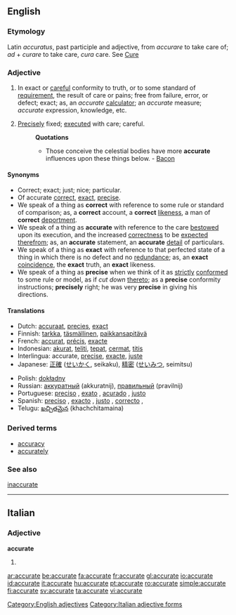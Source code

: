 ==English==

===Etymology===
Latin ''accuratus'', past participle and adjective, from ''accurare'' to take care of; ''ad'' + ''curare'' to take care, ''cura'' care. See [[Cure]]

===Adjective===
{{en-adj}}
# In exact or [[careful]] conformity to truth, or to some standard of [[requirement]], the result of care or pains; free from failure, error, or defect; exact; as, an ''accurate'' [[calculator]]; an ''accurate'' measure; ''accurate'' expression, knowledge, etc.
# {{obsolete}} [[Precisely]] fixed; [[executed]] with care; careful.
#:'''Quotations'''
#:*Those conceive the celestial bodies have more '''accurate''' influences upon these things below. - [[Bacon]]

====Synonyms====
*Correct; exact; just; nice; particular.
*Of accurate [[correct]], [[exact]], [[precise]].
*We speak of a thing as '''correct''' with reference to some rule or standard of comparison; as, a '''correct''' account, a '''correct''' [[likeness]], a man of '''correct''' [[deportment]].
*We speak of a thing as '''accurate''' with reference to the care [[bestowed]] upon its execution, and the increased [[correctness]] to be [[expected]] [[therefrom]]; as, an '''accurate''' statement, an '''accurate''' [[detail]] of particulars.
*We speak of a thing as '''exact''' with reference to that perfected state of a thing in which there is no defect and no [[redundance]]; as, an '''exact''' [[coincidence]], the '''exact''' truth, an '''exact''' likeness.
*We speak of a thing as '''precise''' when we think of it as [[strictly]] [[conformed]] to some rule or model, as if ''cut down'' [[thereto]]; as a '''precise''' conformity instructions; '''precisely''' right; he was very '''precise''' in giving his directions.

====Translations====
{{top}}
*Dutch: [[accuraat]], [[precies]], [[exact]]
*Finnish: [[tarkka]], [[täsmällinen]], [[paikkansapitävä]]
*French: [[accurat]], [[précis]], [[exacte]]
*Indonesian: [[akurat]], [[teliti]], [[tepat]], [[cermat]], [[titis]]
*Interlingua: accurate, [[precise]], [[exacte]], [[juste]]
*Japanese: [[正確]] ([[せいかく]], seikaku), [[精密]] ([[せいみつ]], seimitsu)
{{mid}}
*Polish: [[dokładny]]
*Russian: [[аккуратный]] (akkuratnij), [[правильный]] (pravilnij)
*Portuguese: [[preciso]] {{m}}, [[exato]] {{m}}, [[acurado]] {{m}}, [[justo]] {{m}}
*Spanish: [[preciso]] {{m}}, [[exacto]] {{m}}, [[justo]] {{m}}, [[correcto]] {{m}},
*Telugu: [[ఖచ్చితమైన]] (khachchitamaina)
{{bottom}}

===Derived terms===
*[[accuracy]]
*[[accurately]]

===See also===
[[inaccurate]]

[[Category:English adjectives]]

----

==Italian==

===Adjective===
'''accurate''' {{p}}

# {{feminine of|accurato}}

[[Category:Italian adjective forms]]

[[ar:accurate]]
[[be:accurate]]
[[fa:accurate]]
[[fr:accurate]]
[[gl:accurate]]
[[io:accurate]]
[[id:accurate]]
[[it:accurate]]
[[hu:accurate]]
[[pt:accurate]]
[[ro:accurate]]
[[simple:accurate]]
[[fi:accurate]]
[[sv:accurate]]
[[ta:accurate]]
[[vi:accurate]]